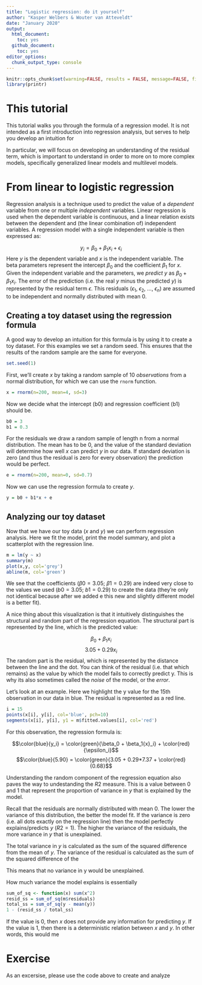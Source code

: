 ```yaml
---
title: "Logistic regression: do it yourself"
author: "Kasper Welbers & Wouter van Atteveldt"
date: "January 2020"
output: 
  html_document:
    toc: yes
  github_document:
    toc: yes
editor_options: 
  chunk_output_type: console
---
```



```r
knitr::opts_chunk$set(warning=FALSE, results = FALSE, message=FALSE, fig.path = "img/")
library(printr)
```

# This tutorial

This tutorial walks you through the formula of a regression model. It is not intended as a first introduction into regression analysis, but serves to help you develop an intuition for 

In particular, we will focus on developing an understanding of the residual term, which is important to understand in order to more on to more complex models, specifically generalized linear models and multilevel models.


# From linear to logistic regression

Regression analysis is a technique used to predict the value of a *dependent* variable from one or multiple *independent* variables. 
Linear regression is used when the dependent variable is continuous, and a linear relation exists between the dependent and (the linear combination of) independent variables. 
A regression model with a single independent variable is then expressed as:

$$y_i = \beta_0 + \beta_1{x}_i + \epsilon_i$$
Here $y$ is the dependent variable and $x$ is the independent variable. 
The beta parameters represent the intercept $\beta_0$ and the coefficient $\beta_1$ for $x$. 
Given the independent variable and the parameters, we *predict* $y$ as $\beta_0 + \beta_1{x}_i$.
The error of the prediction (i.e. the real $y$ minus the predicted $y$) is represented by the residual term $\epsilon$.
This residuals ($\epsilon_1$, $\epsilon_2$, ..., $\epsilon_n$) are assumed to be independent and normally distributed with mean 0. 

## Creating a toy dataset using the regression formula

A good way to develop an intuition for this formula is by using it to create a toy dataset. For this examples we set a random seed. This ensures that the results of the random sample are the same for everyone.

```r
set.seed(1)
```

First, we'll create $x$ by taking a random sample of 10 *observations* from a normal distribution, for which we can use the `rnorm` function.

```r
x = rnorm(n=200, mean=4, sd=3)
```

Now we decide what the intercept (b0) and regression coefficient (b1) should be.

```r
b0 = 3
b1 = 0.3
```

For the residuals we draw a random sample of length n from a normal distribution. The mean has to be 0, and the value of the standard deviation will determine how well $x$ can predict $y$ in our data. If standard deviation is zero (and thus the residual is zero for every observation) the prediction would be perfect. 

```r
e = rnorm(n=200, mean=0, sd=0.7)
```

Now we can use the regression formula to create $y$.

```r
y = b0 + b1*x + e
```

## Analyzing our toy dataset

Now that we have our toy data ($x$ and $y$) we can perform regression analysis.
Here we fit the model, print the model summary, and plot a scatterplot with the regression line.

```r
m = lm(y ~ x)
summary(m)
plot(x,y, col='grey')
abline(m, col='green')
```

We see that the coefficients ($\beta0 = 3.05$; $\beta1 = 0.29$) are indeed very close to the values we used  ($b0 = 3.05$; $b1 = 0.29$) to create the data (they're only not identical because after we added e this new and slightly different model is a better fit). 

A nice thing about this visualization is that it intuitively distinguishes the structural and random part of the regression equation. The structural part is represented by the line, which is the predicted value:

$$\beta_0 + \beta_1{x}_i$$
$$3.05 + 0.29x_i$$
The random part is the residual, which is represented by the distance between the line and the dot. You can think of the residual (i.e. that which remains) as the value by which the model fails to correctly predict y. This is why its also sometimes called the *noise* of the model, or the *error*. 

Let's look at an example. Here we highlight the y value for the 15th observation in our data in blue. The residual is represented as a red line.

```r
i = 15
points(x[i], y[i], col='blue', pch=10)
segments(x[i], y[i], y1 = m$fitted.values[i], col='red')
```

For this observation, the regression formula is:

$$\color{blue}{y_i} = \color{green}{\beta_0 + \beta_1{x}_i} + \color{red}{\epsilon_i}$$
$$\color{blue}{5.90} = \color{green}{3.05 + 0.29*7.37 + \color{red}{0.68}$$

Understanding the random component of the regression equation also paves the way to undestanding the $R2$ measure. This is a value between 0 and 1 that represent the proportion of variance in $y$ that is explained by the model. 

Recall that the residuals are normally distributed with mean 0. The lower the variance of this distribution, the better the model fit. If the variance is zero (i.e. all dots exactly on the regression line) then the model perfectly explains/predicts $y$ ($R2 = 1$). The higher the variance of the residuals, the more variance in $y$ that is unexplained. 

The total variance in $y$ is calculated as the sum of the squared difference from the mean of $y$. The variance of the residual is calculated as the sum of the squared difference of the 

This means that no variance in y would be unexplained. 


How much variance the model explains is essentially 

```r
sum_of_sq <- function(x) sum(x^2)
resid_ss = sum_of_sq(m$residuals)
total_ss = sum_of_sq(y - mean(y))
1 - (resid_ss / total_ss)
```

If the value is 0, then $x$ does not provide any information for predicting $y$. If the value is 1, then there is a deterministic relation between $x$ and $y$. In other words, this would me






# Exercise

As an excersise, please use the code above to create and analyze 